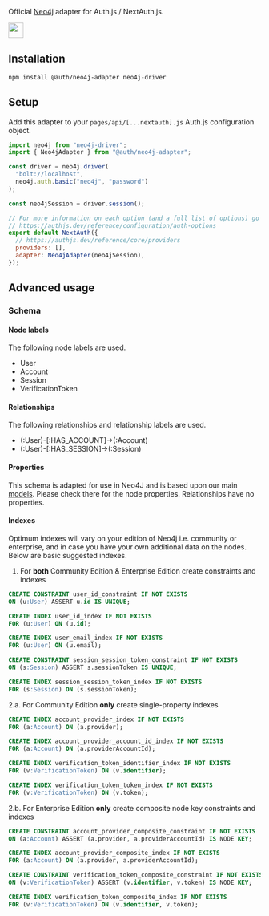 <div
  style={{
    display: "flex",
    justifyContent: "space-between",
    alignItems: "center",
    padding: 16,
  }}
>
  <p style={{ fontWeight: "normal" }}>
    Official <a href="https://neo4j.com/docs/">Neo4j</a> adapter for Auth.js /
    NextAuth.js.
  </p>
  <a href="https://neo4j.com/">
    <img
      style={{ display: "block" }}
      src="https://authjs.dev/img/adapters/neo4j.png"
      height="30"
    />
  </a>
</div>

## Installation

```bash npm2yarn
npm install @auth/neo4j-adapter neo4j-driver
```

## Setup

Add this adapter to your `pages/api/[...nextauth].js` Auth.js configuration object.

```javascript filename="pages/api/auth/[...nextauth].js"
import neo4j from "neo4j-driver";
import { Neo4jAdapter } from "@auth/neo4j-adapter";

const driver = neo4j.driver(
  "bolt://localhost",
  neo4j.auth.basic("neo4j", "password")
);

const neo4jSession = driver.session();

// For more information on each option (and a full list of options) go to
// https://authjs.dev/reference/configuration/auth-options
export default NextAuth({
  // https://authjs.dev/reference/core/providers
  providers: [],
  adapter: Neo4jAdapter(neo4jSession),
});
```

## Advanced usage

### Schema

#### Node labels

The following node labels are used.

- User
- Account
- Session
- VerificationToken

#### Relationships

The following relationships and relationship labels are used.

- (:User)-[:HAS_ACCOUNT]->(:Account)
- (:User)-[:HAS_SESSION]->(:Session)

#### Properties

This schema is adapted for use in Neo4J and is based upon our main [models](https://authjs.dev/reference/core/adapters#models). Please check there for the node properties. Relationships have no properties.

#### Indexes

Optimum indexes will vary on your edition of Neo4j i.e. community or enterprise, and in case you have your own additional data on the nodes. Below are basic suggested indexes.

1. For **both** Community Edition & Enterprise Edition create constraints and indexes

```sql
CREATE CONSTRAINT user_id_constraint IF NOT EXISTS
ON (u:User) ASSERT u.id IS UNIQUE;

CREATE INDEX user_id_index IF NOT EXISTS
FOR (u:User) ON (u.id);

CREATE INDEX user_email_index IF NOT EXISTS
FOR (u:User) ON (u.email);

CREATE CONSTRAINT session_session_token_constraint IF NOT EXISTS
ON (s:Session) ASSERT s.sessionToken IS UNIQUE;

CREATE INDEX session_session_token_index IF NOT EXISTS
FOR (s:Session) ON (s.sessionToken);
```

2.a. For Community Edition **only** create single-property indexes

```sql
CREATE INDEX account_provider_index IF NOT EXISTS
FOR (a:Account) ON (a.provider);

CREATE INDEX account_provider_account_id_index IF NOT EXISTS
FOR (a:Account) ON (a.providerAccountId);

CREATE INDEX verification_token_identifier_index IF NOT EXISTS
FOR (v:VerificationToken) ON (v.identifier);

CREATE INDEX verification_token_token_index IF NOT EXISTS
FOR (v:VerificationToken) ON (v.token);
```

2.b. For Enterprise Edition **only** create composite node key constraints and indexes

```sql
CREATE CONSTRAINT account_provider_composite_constraint IF NOT EXISTS
ON (a:Account) ASSERT (a.provider, a.providerAccountId) IS NODE KEY;

CREATE INDEX account_provider_composite_index IF NOT EXISTS
FOR (a:Account) ON (a.provider, a.providerAccountId);

CREATE CONSTRAINT verification_token_composite_constraint IF NOT EXISTS
ON (v:VerificationToken) ASSERT (v.identifier, v.token) IS NODE KEY;

CREATE INDEX verification_token_composite_index IF NOT EXISTS
FOR (v:VerificationToken) ON (v.identifier, v.token);
```
